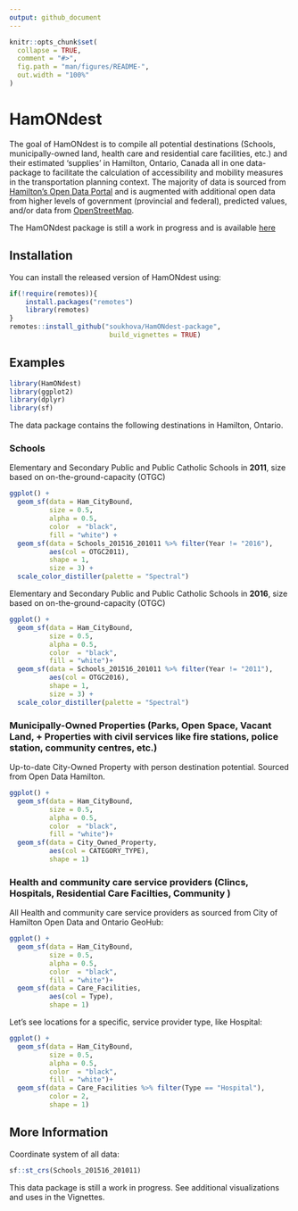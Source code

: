 ```yaml
---
output: github_document
---
```


<!-- README.md is generated from README.Rmd. Please edit that file -->

```r
knitr::opts_chunk$set(
  collapse = TRUE,
  comment = "#>",
  fig.path = "man/figures/README-",
  out.width = "100%"
)
```

# HamONdest

<!-- badges: start -->
<!-- badges: end -->

The goal of HamONdest is to compile all potential destinations (Schools, municipally-owned land, health care and residential care facilities, etc.) and their estimated 'supplies' in Hamilton, Ontario, Canada all in one data-package to facilitate the calculation of accessibility and mobility measures in the transportation planning context. The majority of data is sourced from [Hamilton's Open Data Portal](https://open.hamilton.ca/) and is augmented with additional open data from higher levels of government (provincial and federal), predicted values, and/or data from [OpenStreetMap](https://www.openstreetmap.org).

The HamONdest package is still a work in progress and is available [here](https://github.com/soukhova/HamONDest-package)


## Installation

You can install the released version of HamONdest using:

``` r
if(!require(remotes)){
    install.packages("remotes")
    library(remotes)
}
remotes::install_github("soukhova/HamONdest-package",
                         build_vignettes = TRUE)
```

## Examples

```r
library(HamONdest)
library(ggplot2)
library(dplyr)
library(sf)
```

The data package contains the following destinations in Hamilton, Ontario.

### Schools
Elementary and Secondary Public and Public Catholic Schools in **2011**, size based on on-the-ground-capacity (OTGC)
```r
ggplot() +
  geom_sf(data = Ham_CityBound,
          size = 0.5,
          alpha = 0.5,
          color  = "black",
          fill = "white") +
  geom_sf(data = Schools_201516_201011 %>% filter(Year != "2016"),
          aes(col = OTGC2011),
          shape = 1,
          size = 3) +
  scale_color_distiller(palette = "Spectral")
```

Elementary and Secondary Public and Public Catholic Schools in **2016**, size based on on-the-ground-capacity (OTGC)
``` r
ggplot() +
  geom_sf(data = Ham_CityBound,
          size = 0.5,
          alpha = 0.5,
          color  = "black",
          fill = "white")+
  geom_sf(data = Schools_201516_201011 %>% filter(Year != "2011"),
          aes(col = OTGC2016),
          shape = 1,
          size = 3) +
  scale_color_distiller(palette = "Spectral")
```

### Municipally-Owned Properties (Parks, Open Space, Vacant Land, + Properties with civil services like fire stations, police station, community centres, etc.)
Up-to-date City-Owned Property with person destination potential. Sourced from Open Data Hamilton.
```r
ggplot() +
  geom_sf(data = Ham_CityBound,
          size = 0.5,
          alpha = 0.5,
          color  = "black",
          fill = "white")+
  geom_sf(data = City_Owned_Property,
          aes(col = CATEGORY_TYPE),
          shape = 1) 
```

### Health and community care service providers (Clincs, Hospitals, Residential Care Facilties, Community )

All Health and community care service providers as sourced from City of Hamilton Open Data and Ontario GeoHub:
```r
ggplot() +
  geom_sf(data = Ham_CityBound,
          size = 0.5,
          alpha = 0.5,
          color  = "black",
          fill = "white")+
  geom_sf(data = Care_Facilities,
          aes(col = Type),
          shape = 1) 
```
Let's see locations for a specific, service provider type, like Hospital:
```r
ggplot() +
  geom_sf(data = Ham_CityBound,
          size = 0.5,
          alpha = 0.5,
          color  = "black",
          fill = "white")+
  geom_sf(data = Care_Facilities %>% filter(Type == "Hospital"),
          color = 2,
          shape = 1)
```

## More Information 

Coordinate system of all data:
```r
sf::st_crs(Schools_201516_201011)
```

This data package is still a work in progress. See additional visualizations and uses in the Vignettes. 


